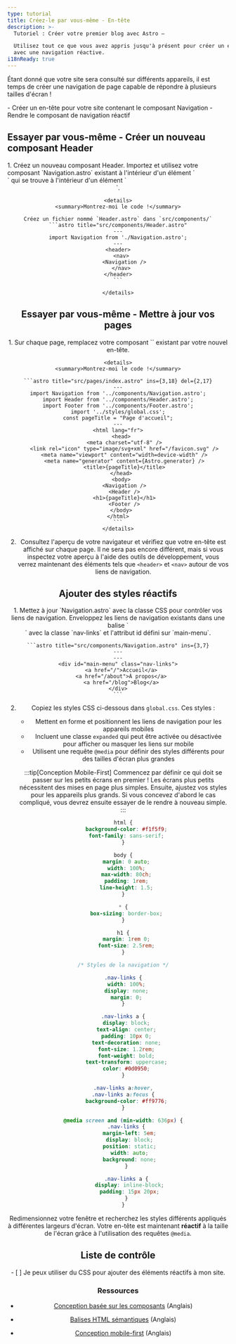 ```yaml
---
type: tutorial
title: Créez-le par vous-même - En-tête
description: >-
  Tutoriel : Créer votre premier blog avec Astro —

  Utilisez tout ce que vous avez appris jusqu'à présent pour créer un en-tête
  avec une navigation réactive.
i18nReady: true
---
```


Étant donné que votre site sera consulté sur différents appareils, il est temps de créer une navigation de page capable de répondre à plusieurs tailles d'écran !

<PreCheck>
  - Créer un en-tête pour votre site contenant le composant Navigation
  - Rendre le composant de navigation réactif
</PreCheck>


<Box icon="puzzle-piece">

## Essayer par vous-même - Créer un nouveau composant Header

<Steps>
1. Créez un nouveau composant Header. Importez et utilisez votre composant `Navigation.astro` existant à l'intérieur d'un élément `<nav>` qui se trouve à l'intérieur d'un élément `<header>`.

    <details>
    <summary>Montrez-moi le code !</summary>

    Créez un fichier nommé `Header.astro` dans `src/components/`
    ```astro title="src/components/Header.astro"
    ---
    import Navigation from './Navigation.astro';
    ---
    <header>
      <nav>
        <Navigation />
      </nav>
    </header>
    ```

    </details>
</Steps>

</Box>

<Box icon="puzzle-piece">

## Essayer par vous-même - Mettre à jour vos pages

<Steps>
1. Sur chaque page, remplacez votre composant `<Navigation/>` existant par votre nouvel en-tête.

    <details>
    <summary>Montrez-moi le code !</summary>

    ```astro title="src/pages/index.astro" ins={3,18} del={2,17}
    ---
    import Navigation from '../components/Navigation.astro';
    import Header from '../components/Header.astro';
    import Footer from '../components/Footer.astro';
    import '../styles/global.css';
    const pageTitle = "Page d'accueil";
    ---
    <html lang="fr">
      <head>
        <meta charset="utf-8" />
        <link rel="icon" type="image/svg+xml" href="/favicon.svg" />
        <meta name="viewport" content="width=device-width" />
        <meta name="generator" content={Astro.generator} />
        <title>{pageTitle}</title>
      </head>
      <body>
        <Navigation />
        <Header />
        <h1>{pageTitle}</h1>
        <Footer />
      </body>
    </html>
    ```
    </details>

2. Consultez l'aperçu de votre navigateur et vérifiez que votre en-tête est affiché sur chaque page. Il ne sera pas encore différent, mais si vous inspectez votre aperçu à l'aide des outils de développement, vous verrez maintenant des éléments tels que `<header>` et `<nav>` autour de vos liens de navigation.
</Steps>
</Box>

## Ajouter des styles réactifs

<Steps>
1. Mettez à jour `Navigation.astro` avec la classe CSS pour contrôler vos liens de navigation. Enveloppez les liens de navigation existants dans une balise `<div>` avec la classe `nav-links` et l'attribut id défini sur `main-menu`.

    ```astro title="src/components/Navigation.astro" ins={3,7}
    ---
    ---
    <div id="main-menu" class="nav-links">
      <a href="/">Accueil</a>
      <a href="/about">À propos</a>
      <a href="/blog">Blog</a>
    </div>
    ```

2. Copiez les styles CSS ci-dessous dans `global.css`. Ces styles :

    - Mettent en forme et positionnent les liens de navigation pour les appareils mobiles
    - Incluent une classe `expanded` qui peut être activée ou désactivée pour afficher ou masquer les liens sur mobile
    - Utilisent une requête `@media` pour définir des styles différents pour des tailles d'écran plus grandes

    :::tip[Conception Mobile-First]
    Commencez par définir ce qui doit se passer sur les petits écrans en premier ! Les écrans plus petits nécessitent des mises en page plus simples. Ensuite, ajustez vos styles pour les appareils plus grands. Si vous concevez d'abord le cas compliqué, vous devrez ensuite essayer de le rendre à nouveau simple.
    :::

    ```css title="src/styles/global.css" ins={23-60}
    html {
      background-color: #f1f5f9;
      font-family: sans-serif;
    }

    body {
      margin: 0 auto;
      width: 100%;
      max-width: 80ch;
      padding: 1rem;
      line-height: 1.5;
    }

    * {
      box-sizing: border-box;
    }

    h1 {
      margin: 1rem 0;
      font-size: 2.5rem;
    }

    /* Styles de la navigation */

    .nav-links {
      width: 100%;
      display: none;
      margin: 0;
    }

    .nav-links a {
      display: block;
      text-align: center;
      padding: 10px 0;
      text-decoration: none;
      font-size: 1.2rem;
      font-weight: bold;
      text-transform: uppercase;
      color: #0d0950;
    }

    .nav-links a:hover,
    .nav-links a:focus {
      background-color: #ff9776;
    }

    @media screen and (min-width: 636px) {
      .nav-links {
        margin-left: 5em;
        display: block;
        position: static;
        width: auto;
        background: none;
      }

      .nav-links a {
        display: inline-block;
        padding: 15px 20px;
      }
    }
    ```
</Steps>

Redimensionnez votre fenêtre et recherchez les styles différents appliqués à différentes largeurs d'écran. Votre en-tête est maintenant **réactif** à la taille de l'écran grâce à l'utilisation des requêtes `@media`.

<Box icon="check-list">

## Liste de contrôle

<Checklist>
- [ ] Je peux utiliser du CSS pour ajouter des éléments réactifs à mon site.
</Checklist>
</Box>

### Ressources

- [Conception basée sur les composants](https://www.droptica.com/blog/component-based-design/) (Anglais) <Badge class="neutral-badge" text="external" />

- [Balises HTML sémantiques](https://www.dofactory.com/html/semantics) (Anglais) <Badge class="neutral-badge" text="external" />

- [Conception mobile-first](https://www.mobileapps.com/blog/mobile-first-design) (Anglais) <Badge class="neutral-badge" text="external" />
